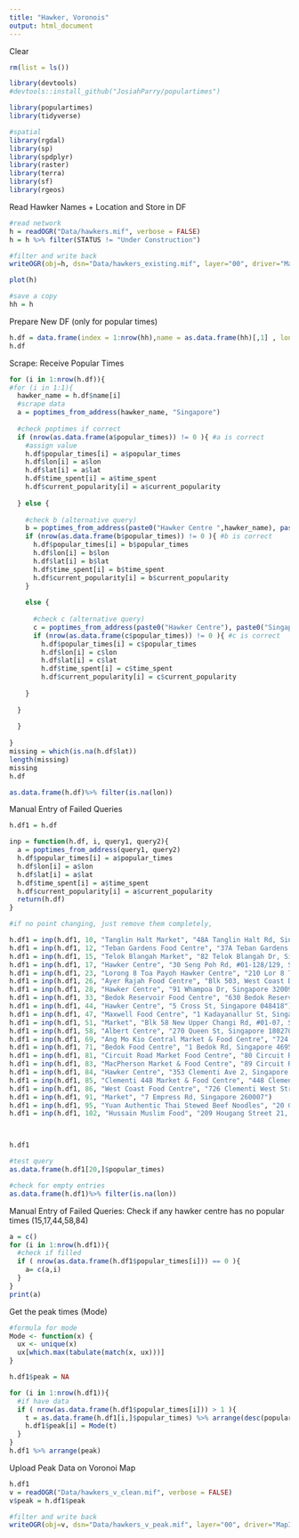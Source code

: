 ```yaml
---
title: "Hawker, Voronois"
output: html_document
---
```


Clear 
```r
rm(list = ls())
```


```r
library(devtools)
#devtools::install_github("JosiahParry/populartimes")

library(populartimes)
library(tidyverse)

#spatial
library(rgdal)
library(sp)
library(spdplyr)
library(raster)
library(terra)
library(sf)
library(rgeos)
```

Read Hawker Names + Location and Store in DF
```r
#read network
h = readOGR("Data/hawkers.mif", verbose = FALSE)
h = h %>% filter(STATUS != "Under Construction")

#filter and write back
writeOGR(obj=h, dsn="Data/hawkers_existing.mif", layer="00", driver="MapInfo File")

plot(h)

#save a copy
hh = h
```

Prepare New DF (only for popular times)
```r
h.df = data.frame(index = 1:nrow(hh),name = as.data.frame(hh)[,1] , lon = NA , lat = NA, popular_times = NA, time_spent = NA , current_popularity = NA, filled = NA )
h.df
```

Scrape: Receive Popular Times
```r
for (i in 1:nrow(h.df)){
#for (i in 1:1){
  hawker_name = h.df$name[i]
  #scrape data
  a = poptimes_from_address(hawker_name, "Singapore")
  
  #check poptimes if correct
  if (nrow(as.data.frame(a$popular_times)) != 0 ){ #a is correct
    #assign value
    h.df$popular_times[i] = a$popular_times
    h.df$lon[i] = a$lon
    h.df$lat[i] = a$lat
    h.df$time_spent[i] = a$time_spent
    h.df$current_popularity[i] = a$current_popularity
    
  } else {
    
    #check b (alternative query)
    b = poptimes_from_address(paste0("Hawker Centre ",hawker_name), paste0("Singapore"))
    if (nrow(as.data.frame(b$popular_times)) != 0 ){ #b is correct
      h.df$popular_times[i] = b$popular_times
      h.df$lon[i] = b$lon
      h.df$lat[i] = b$lat
      h.df$time_spent[i] = b$time_spent
      h.df$current_popularity[i] = b$current_popularity 
    }
    
    else {
      
      #check c (alternative query)
      c = poptimes_from_address(paste0("Hawker Centre"), paste0("Singapore ",hh$ADDRESSPOSTALCODE[i]))
      if (nrow(as.data.frame(c$popular_times)) != 0 ){ #c is correct
        h.df$popular_times[i] = c$popular_times
        h.df$lon[i] = c$lon
        h.df$lat[i] = c$lat
        h.df$time_spent[i] = c$time_spent
        h.df$current_popularity[i] = c$current_popularity
      
    }
     
  }
  
  }
  
}
missing = which(is.na(h.df$lat))
length(missing)
missing
h.df

as.data.frame(h.df)%>% filter(is.na(lon))
```

Manual Entry of Failed Queries
```r
h.df1 = h.df

inp = function(h.df, i, query1, query2){
  a = poptimes_from_address(query1, query2)
  h.df$popular_times[i] = a$popular_times
  h.df$lon[i] = a$lon
  h.df$lat[i] = a$lat
  h.df$time_spent[i] = a$time_spent
  h.df$current_popularity[i] = a$current_popularity
  return(h.df)
}

#if no point changing, just remove them completely,

h.df1 = inp(h.df1, 10, "Tanglin Halt Market", "48A Tanglin Halt Rd, Singapore 148813")  
h.df1 = inp(h.df1, 12, "Teban Gardens Food Centre", "37A Teban Gardens Rd, Singapore 601037") 
h.df1 = inp(h.df1, 15, "Telok Blangah Market", "82 Telok Blangah Dr, Singapore 100082")  #X
h.df1 = inp(h.df1, 17, "Hawker Centre", "30 Seng Poh Rd, #01-128/129, Singapore 168898")  #X
h.df1 = inp(h.df1, 23, "Lorong 8 Toa Payoh Hawker Centre", "210 Lor 8 Toa Payoh, Singapore 310210") 
h.df1 = inp(h.df1, 26, "Ayer Rajah Food Centre", "Blk 503, West Coast Drive. Ayer Rajah Food Centre, Singapore 120503") 
h.df1 = inp(h.df1, 28, "Hawker Centre", "91 Whampoa Dr, Singapore 320091") 
h.df1 = inp(h.df1, 33, "Bedok Reservoir Food Centre", "630 Bedok Reservoir Rd, Singapore 470630") 
h.df1 = inp(h.df1, 44, "Hawker Centre", "5 Cross St, Singapore 048418") #X
h.df1 = inp(h.df1, 47, "Maxwell Food Centre", "1 Kadayanallur St, Singapore 069184") 
h.df1 = inp(h.df1, 51, "Market", "Blk 58 New Upper Changi Rd, #01-07, Singapore 461058") 
h.df1 = inp(h.df1, 58, "Albert Centre", "270 Queen St, Singapore 180270") 
h.df1 = inp(h.df1, 69, "Ang Mo Kio Central Market & Food Centre", "724 Ang Mo Kio Ave 6, Singapore 560724") 
h.df1 = inp(h.df1, 71, "Bedok Food Centre", "1 Bedok Rd, Singapore 469572") 
h.df1 = inp(h.df1, 81, "Circuit Road Market Food Centre", "80 Circuit Rd, Singapore 370080") 
h.df1 = inp(h.df1, 83, "MacPherson Market & Food Centre", "89 Circuit Rd, Singapore 370089") 
h.df1 = inp(h.df1, 84, "Hawker Centre", "353 Clementi Ave 2, Singapore 120353")  #X
h.df1 = inp(h.df1, 85, "Clementi 448 Market & Food Centre", "448 Clementi Ave 3, Singapore 120448") 
h.df1 = inp(h.df1, 86, "West Coast Food Centre", "726 Clementi West Street 2, Singapore 120726") 
h.df1 = inp(h.df1, 91, "Market", "7 Empress Rd, Singapore 260007") 
h.df1 = inp(h.df1, 95, "Yuan Authentic Thai Stewed Beef Noodles", "20 Ghim Moh Road #01-32, Ghim Moh Market, & Food Center, 270020") 
h.df1 = inp(h.df1, 102, "Hussain Muslim Food", "209 Hougang Street 21, #01-54, Singapore 530209") 



h.df1

#test query
as.data.frame(h.df1[20,]$popular_times)

#check for empty entries
as.data.frame(h.df1)%>% filter(is.na(lon))
```

Manual Entry of Failed Queries: Check if any hawker centre has no popular times (15,17,44,58,84)
```r
a = c()
for (i in 1:nrow(h.df1)){
  #check if filled
  if ( nrow(as.data.frame(h.df1$popular_times[i])) == 0 ){
    a= c(a,i)
  }
}
print(a)
```

Get the peak times (Mode)
```r
#formula for mode
Mode <- function(x) {
  ux <- unique(x)
  ux[which.max(tabulate(match(x, ux)))]
}

h.df1$peak = NA

for (i in 1:nrow(h.df1)){
  #if have data
  if ( nrow(as.data.frame(h.df1$popular_times[i])) > 1 ){
    t = as.data.frame(h.df1[i,]$popular_times) %>% arrange(desc(popularity)) %>% .[1:10,] %>%.$hour 
    h.df1$peak[i] = Mode(t)
  }
}
h.df1 %>% arrange(peak)
```

Upload Peak Data on Voronoi Map
```r
h.df1
v = readOGR("Data/hawkers_v_clean.mif", verbose = FALSE)
v$peak = h.df1$peak

#filter and write back
writeOGR(obj=v, dsn="Data/hawkers_v_peak.mif", layer="00", driver="MapInfo File")
```


